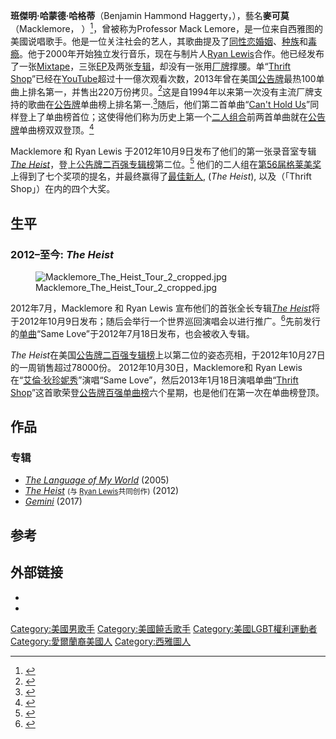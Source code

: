 {{多個問題|
{{update|time=2017-09-06T15:42:58+00:00}}
{{roughtranslation}}
{{Expand|time=2015-12-17}}
}}
{{noteTA
|1=zh-hans:說唱;zh-hk:饒舌;zh-tw:饒舌;
}}
{{Infobox musical artist
| name =麥可莫<br/>Macklemore
| 别名 = Professor Macklemore
| 出生名 = Benjamin Hammond Haggerty
| image = Macklemore_The_Heist_Tour_1_cropped.jpg
| caption = 2012年11月多伦多，Macklemore 在 The Heist 巡回演唱会中
| background = 男歌手
| birth_date = {{Birth date and age|1983|6|19|mf=yes}} <ref>{{Cite web |url=http://www.famousbirthdays.com/people/macklemore.html |title=存档副本 |accessdate=2013-07-25 |archive-date=2013-07-30 |archive-url=https://web.archive.org/web/20130730034148/http://www.famousbirthdays.com/people/macklemore.html |dead-url=no }}</ref>
| birth_place = {{USA}}[[华盛顿州|华盛顿州]][[西雅图|西雅图]]
| 音乐类型 = [[说唱|说唱]]
| 职业 = 说唱歌手
| 活跃年代 = 2000–至今
| 唱片公司 = Macklemore LLC
| 网站 = {{URL|macklemore.com}}
}}
'''班傑明·哈蒙德·哈格蒂'''（Benjamin Hammond Haggerty，{{bd|1983年|6月19日|catIdx=Macklemore}}），藝名'''麥可莫'''（Macklemore，{{IPAc-en|ˈ|m|æ|k|.|l|ə|ˌ|m|ɔr}} {{respell|mak|lə-mor}}）<ref>{{cite news | first = Chey | last = Scott | title = How to pronounce rapper Macklemore's name | date = 22 February 2013 | url = http://www.inlander.com/spokane/blog-7886-how-to-pronounce-rap.html | work = [[The_Pacific_Northwest_Inlander|The Pacific Northwest Inlander]] | accessdate = 2013-06-23 | archive-date = 2013-07-06 | archive-url = https://web.archive.org/web/20130706114824/http://www.inlander.com/spokane/blog-7886-how-to-pronounce-rap.html | dead-url = no }}</ref>，曾被称为Professor Mack Lemore，是一位来自西雅图的美國说唱歌手。他是一位关注社会的艺人，其歌曲提及了[[同性恋婚姻|同性恋婚姻]]、[[种族|种族]]和[[毒瘾|毒瘾]]。他于2000年开始独立发行音乐，现在与制片人[[Ryan_Lewis|Ryan Lewis]]合作。他已经发布了一张[[Mixtape|Mixtape]]，三张[[EP|EP]]及两张[[专辑|专辑]]，却没有一张用[[唱片公司|厂牌]]撑腰。单“[[Thrift_Shop|Thrift Shop]]”已经在[[YouTube|YouTube]]超过十一億次观看次数，2013年曾在美国[[公告牌|公告牌]]最热100单曲上排名第一，并售出220万份拷贝。<ref name="billboard1">{{cite web|title=Hot 100: 1-10 (Biggest Jump) Billboard|url=http://www.billboard.com/charts|accessdate=2013-07-25|archive-date=2016-06-25|archive-url=https://web.archive.org/web/20160625140733/http://www.billboard.com/charts|dead-url=no}}</ref>这是自1994年以来第一次没有主流厂牌支持的歌曲在[[公告牌|公告牌]]单曲榜上排名第一.<ref>{{cite web|last=Feeney|first=Nolan|title=Macklemore’s ‘Thrift Shop’ Is First Indie Hit to Top Charts in Nearly Two Decades|url=http://newsfeed.time.com/2013/01/25/macklemores-thrift-shop-is-first-indie-hit-to-top-charts-in-nearly-two-decades/|publisher=Time|accessdate=23 May 2013|archive-date=2013-05-23|archive-url=https://web.archive.org/web/20130523062925/http://newsfeed.time.com/2013/01/25/macklemores-thrift-shop-is-first-indie-hit-to-top-charts-in-nearly-two-decades/|dead-url=no}}</ref>随后，他们第二首单曲“[[Can't_Hold_Us|Can't Hold Us]]”同样登上了单曲榜首位；这使得他们称为历史上第一个[[二人组合|二人组合]]前两首单曲就在[[公告牌|公告牌]]单曲榜双双登顶。<ref>{{cite web |title=Macklemore and Ryan Lewis' "Can't Hold Us" Makes Hot 100 History |url=http://www.billboard.com/articles/news/1560817/macklemore-ryan-lewis-cant-hold-us-tops-hot-100 |accessdate=2013-07-25 |archive-date=2014-03-29 |archive-url=https://web.archive.org/web/20140329065919/http://www.billboard.com/articles/news/1560817/macklemore-ryan-lewis-cant-hold-us-tops-hot-100 |dead-url=no }}</ref>

Macklemore 和 Ryan Lewis 于2012年10月9日发布了他们的第一张录音室专辑 ''[[The_Heist_(album)|The Heist]]''，登上[[公告牌二百强专辑榜|公告牌二百强专辑榜]]第二位。<ref name="rollingstone1">{{cite web|title=On the Charts: Mumford & Sons Slip, Macklemore and Ryan Lewis Impress|url=http://www.rollingstone.com/music/news/on-the-charts-macklemore-and-ryan-lewis-cinderella-story-20121017|accessdate=2013-07-25|archive-date=2013-08-26|archive-url=https://www.webcitation.org/6JAZoiSpK?url=http://www.rollingstone.com/music/news/on-the-charts-macklemore-and-ryan-lewis-cinderella-story-20121017|dead-url=no}}</ref> 他们的二人组在[[第56届格莱美奖|第56届格莱美奖]]上得到了七个奖项的提名，并最终赢得了[[格莱美奖最佳新人|最佳新人]], {{Link-en|格莱美奖最佳饶舌专辑|Grammy Award for Best Rap Album|最佳饶舌专辑}}(''The Heist''), {{Link-en|格莱美奖最佳饶舌歌曲|Grammy Award for Best Rap Song|最佳饶舌歌曲}}以及{{Link-en|格莱美奖最佳饶舌表演|Grammy Award for Best Rap Performance|最佳饶舌表演}}（「Thrift Shop」）在内的四个大奖。

== 生平 ==
=== 2012–至今: ''The Heist'' ===
[[File:Macklemore_The_Heist_Tour_2_cropped.jpg|thumb]]

2012年7月，Macklemore 和 Ryan Lewis 宣布他们的首张全长专辑''[[The_Heist_(专辑)|The Heist]]''将于2012年10月9日发布；随后会举行一个世界巡回演唱会以进行推广。<ref>{{cite web|title=Macklemore x Ryan Lewis – The Heist Begins Oct. 9th|url=http://www.youtube.com/watch?v=tNXWOl81mBE&feature=player_embedded|publisher=Youtube|accessdate=19 July 2012|archive-date=2013-02-12|archive-url=https://web.archive.org/web/20130212072307/http://www.youtube.com/watch?v=tNXWOl81mBE&feature=player_embedded|dead-url=no}}</ref>先前发行的[[单曲|单曲]]“Same Love”于2012年7月18日发布，也会被收入专辑。

''The Heist''在美国[[公告牌二百强专辑榜|公告牌二百强专辑榜]]上以第二位的姿态亮相，于2012年10月27日的一周销售超过78000份。 2012年10月30日，Macklemore和 Ryan Lewis 在“[[艾倫·狄珍妮秀|艾倫·狄珍妮秀]]”演唱“Same Love”，然后2013年1月18日演唱单曲“[[Thrift_Shop|Thrift Shop]]”这首歌荣登[[公告牌百强单曲榜|公告牌百强单曲榜]]六个星期，也是他们在第一次在单曲榜登顶。

== 作品 ==
=== 专辑 ===
* ''[[The_Language_of_My_World|The Language of My World]]'' (2005)
* ''[[The_Heist_(专辑)|The Heist]]'' <small>(与 [[Ryan_Lewis|Ryan Lewis]]共同创作)</small> (2012)
* ''[[Gemini|Gemini]]'' (2017)

==参考==
{{Reflist|30em}}
== 外部链接 ==
{{commons category|Macklemore}}
* {{Official website|http://macklemore.com}}
* {{Facebook|Macklemore|Macklemore}}

{{normdaten}}
{{DEFAULTSORT:Macklemore}}
[[Category:美國男歌手|Category:美國男歌手]]
[[Category:美國饒舌歌手|Category:美國饒舌歌手]]
[[Category:美國LGBT權利運動者|Category:美國LGBT權利運動者]]
[[Category:愛爾蘭裔美國人|Category:愛爾蘭裔美國人]]
[[Category:西雅圖人|Category:西雅圖人]]